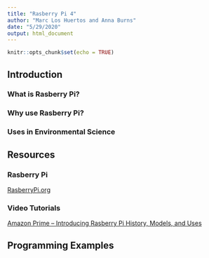 ```yaml
---
title: "Rasberry Pi 4"
author: "Marc Los Huertos and Anna Burns"
date: "5/29/2020"
output: html_document
---
```


```r
knitr::opts_chunk$set(echo = TRUE)
```

## Introduction

### What is Rasberry Pi?

### Why use Rasberry Pi?

### Uses in Environmental Science

## Resources

### Rasberry Pi 

[RasberryPi.org](https://www.raspberrypi.org/)

### Video Tutorials

[Amazon Prime -- Introducing Rasberry Pi History, Models, and Uses](https://www.amazon.com/gp/video/detail/B07ZTR6ST2/ref=atv_dp_share_cu_r)

## Programming Examples


